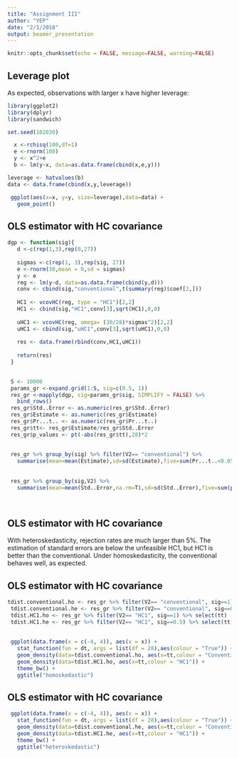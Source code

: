 ```yaml
---
title: "Assignment III"
author: "YEP"
date: "2/1/2018"
output: beamer_presentation
---
```


```r
knitr::opts_chunk$set(echo = FALSE, message=FALSE, warning=FALSE)
```

## Leverage plot
As expected, observations with larger x have higher leverage:

```r
library(ggplot2)
library(dplyr)
library(sandwich)

set.seed(102030)

  x <-rchisq(100,df=1)
  e <-rnorm(100)
  y <- x^2+e
  b <- lm(y~x, data=as.data.frame(cbind(x,e,y)))

leverage <- hatvalues(b)
data <- data.frame(cbind(x,y,leverage))

 ggplot(aes(x=x, y=y, size=leverage),data=data) +
   geom_point()
```

## OLS estimator with HC covariance
```r
dgp <- function(sig){
   d <-c(rep(1,3),rep(0,27))
  
   sigmas <-c(rep(1, 3),rep(sig, 27))
   e <-rnorm(30,mean = 0,sd = sigmas)
   y <- e
   reg <- lm(y~d, data=as.data.frame(cbind(y,d)))
   conv <- cbind(sig,"conventional",t(summary(reg)$coef[2,]))
   
   HC1 <- vcovHC(reg, type = "HC1")[2,2]
   HC1 <- cbind(sig,"HC1",conv[3],sqrt(HC1),0,0)
   
   uHC1 <- vcovHC(reg, omega= (30/28)*sigmas^2)[2,2]
   uHC1 <- cbind(sig,"uHC1",conv[3],sqrt(uHC1),0,0)
   
   res <- data.frame(rbind(conv,HC1,uHC1))
   
   return(res)
 }
 

 S <- 10000
 params_gr <-expand.grid(1:S, sig=c(0.5, 1))
 res_gr <-mapply(dgp, sig=params_gr$sig, SIMPLIFY = FALSE) %>%
   bind_rows()
 res_gr$Std..Error <- as.numeric(res_gr$Std..Error)
 res_gr$Estimate <- as.numeric(res_gr$Estimate)
 res_gr$Pr...t.. <- as.numeric(res_gr$Pr...t..)
 res_gr$tt<- res_gr$Estimate/res_gr$Std..Error 
 res_gr$p_values <- pt(-abs(res_gr$tt),28)*2
 
 
 res_gr %>% group_by(sig) %>% filter(V2== "conventional") %>% 
   summarise(mean=mean(Estimate),sd=sd(Estimate),five=sum(Pr...t..<0.05)/S)
 
 
 res_gr %>% group_by(sig,V2) %>% 
   summarise(mean=mean(Std..Error,na.rm=T),sd=sd(Std..Error),five=sum(p_values<0.05)/S)
 
 
```

## OLS estimator with HC covariance
With heteroskedasticity, rejection rates are much larger than 5%. The estimation of standard errors are below the unfeasible HC1, but HC1 is better than the conventional.
Under homoskedasticity, the conventional behaves well, as expected.

## OLS estimator with HC covariance
```r
tdist.conventional.ho <- res_gr %>% filter(V2== "conventional", sig==1) %>% select(tt)
 tdist.conventional.he <- res_gr %>% filter(V2== "conventional", sig==0.5) %>% select(tt)
 tdist.HC1.ho <- res_gr %>% filter(V2== "HC1", sig==1) %>% select(tt)
 tdist.HC1.he <- res_gr %>% filter(V2== "HC1", sig==0.5) %>% select(tt)
 
 
 ggplot(data.frame(x = c(-4, 4)), aes(x = x)) +
   stat_function(fun = dt, args = list(df = 28),aes(colour = "True")) + 
   geom_density(data=tdist.conventional.ho, aes(x=tt,colour = "Conventional")) + 
   geom_density(data=tdist.HC1.ho, aes(x=tt,colour = "HC1")) + 
   theme_bw() +
   ggtitle("homoskedastic")
```
 
## OLS estimator with HC covariance
 
```r
 ggplot(data.frame(x = c(-4, 4)), aes(x = x)) +
   stat_function(fun = dt, args = list(df = 28),aes(colour = "True")) + 
   geom_density(data=tdist.conventional.he, aes(x=tt,colour = "Conventional")) + 
   geom_density(data=tdist.HC1.he, aes(x=tt,colour = "HC1")) + 
   theme_bw() +
   ggtitle("heteroskedastic")

```